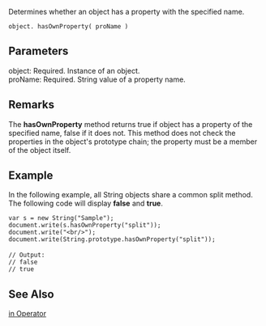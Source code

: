 Determines whether an object has a property with the specified name.

 object. hasOwnProperty( proName )
==Parameters==
; object: Required. Instance of an object.
; proName: Required. String value of a property name.

==Remarks==
The '''hasOwnProperty''' method returns true if object has a property of the specified name, false if it does not. This method does not check the properties in the object's prototype chain; the property must be a member of the object itself.


==Example==
In the following example, all String objects share a common split method. The following code will display '''false''' and '''true'''.

 var s = new String("Sample");
 document.write(s.hasOwnProperty("split"));
 document.write("&lt;br/&gt;");
 document.write(String.prototype.hasOwnProperty("split"));
 
 // Output:
 // false
 // true

==See Also==

              
[[javascript/operators/in|in Operator]]
